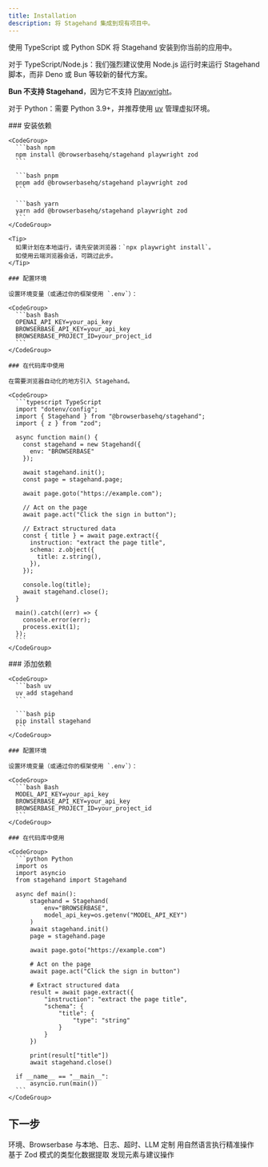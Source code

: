 ```yaml
---
title: Installation
description: 将 Stagehand 集成到现有项目中。
---
```


使用 TypeScript 或 Python SDK 将 Stagehand 安装到你当前的应用中。

<Tip>
  对于 TypeScript/Node.js：我们强烈建议使用 Node.js 运行时来运行 Stagehand 脚本，而非 Deno 或 Bun 等较新的替代方案。

  **Bun 不支持 Stagehand**，因为它不支持 [Playwright](https://github.com/search?q=repo:oven-sh/bun+playwright\&type=issues)。

  对于 Python：需要 Python 3.9+，并推荐使用 [uv](https://docs.astral.sh/uv/) 管理虚拟环境。
</Tip>

<Tabs>
  <Tab title="TypeScript">
    ### 安装依赖

    <CodeGroup>
      ```bash npm
      npm install @browserbasehq/stagehand playwright zod
      ```

      ```bash pnpm
      pnpm add @browserbasehq/stagehand playwright zod
      ```

      ```bash yarn
      yarn add @browserbasehq/stagehand playwright zod
      ```
    </CodeGroup>

    <Tip>
      如果计划在本地运行，请先安装浏览器：`npx playwright install`。
      如使用云端浏览器会话，可跳过此步。
    </Tip>

    ### 配置环境

    设置环境变量（或通过你的框架使用 `.env`）：

    <CodeGroup>
      ```bash Bash
      OPENAI_API_KEY=your_api_key
      BROWSERBASE_API_KEY=your_api_key
      BROWSERBASE_PROJECT_ID=your_project_id
      ```
    </CodeGroup>

    ### 在代码库中使用

    在需要浏览器自动化的地方引入 Stagehand。

    <CodeGroup>
      ```typescript TypeScript
      import "dotenv/config";
      import { Stagehand } from "@browserbasehq/stagehand";
      import { z } from "zod";

      async function main() {
        const stagehand = new Stagehand({
          env: "BROWSERBASE"
        });

        await stagehand.init();
        const page = stagehand.page;

        await page.goto("https://example.com");
        
        // Act on the page
        await page.act("Click the sign in button");
        
        // Extract structured data
        const { title } = await page.extract({
          instruction: "extract the page title",
          schema: z.object({
            title: z.string(),
          }),
        });

        console.log(title);
        await stagehand.close();
      }

      main().catch((err) => {
        console.error(err);
        process.exit(1);
      });
      ```
    </CodeGroup>
  </Tab>

  <Tab title="Python">
    ### 添加依赖

    <CodeGroup>
      ```bash uv
      uv add stagehand
      ```

      ```bash pip
      pip install stagehand
      ```
    </CodeGroup>

    ### 配置环境

    设置环境变量（或通过你的框架使用 `.env`）：

    <CodeGroup>
      ```bash Bash
      MODEL_API_KEY=your_api_key
      BROWSERBASE_API_KEY=your_api_key
      BROWSERBASE_PROJECT_ID=your_project_id
      ```
    </CodeGroup>

    ### 在代码库中使用

    <CodeGroup>
      ```python Python
      import os
      import asyncio
      from stagehand import Stagehand

      async def main():
          stagehand = Stagehand(
              env="BROWSERBASE",
              model_api_key=os.getenv("MODEL_API_KEY")
          )
          await stagehand.init()
          page = stagehand.page
          
          await page.goto("https://example.com")
          
          # Act on the page
          await page.act("Click the sign in button")
          
          # Extract structured data
          result = await page.extract({
              "instruction": "extract the page title",
              "schema": {
                  "title": {
                      "type": "string"
                  }
              }
          })
          
          print(result["title"])
          await stagehand.close()

      if __name__ == "__main__":
          asyncio.run(main())
      ```
    </CodeGroup>
  </Tab>
</Tabs>

## 下一步

<CardGroup cols={2}>
  <Card title="Configuration" icon="gear" href="/zh/configuration/browser">
    环境、Browserbase 与本地、日志、超时、LLM 定制
  </Card>

  <Card title="Act" icon="arrow-pointer" href="/zh/basics/act">
    用自然语言执行精准操作
  </Card>

  <Card title="Extract" icon="download" href="/zh/basics/extract">
    基于 Zod 模式的类型化数据提取
  </Card>

  <Card title="Observe" icon="eye" href="/zh/basics/observe">
    发现元素与建议操作
  </Card>
</CardGroup>